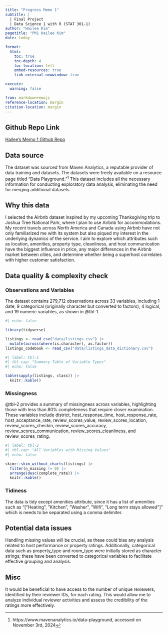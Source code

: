 ```yaml
---
title: "Progress Memo 1"
subtitle: |
  | Final Project 
  | Data Science 1 with R (STAT 301-1)
author: "Hailee Kim"
pagetitle: "PM1 Hailee Kim"
date: today 

format:
  html:
    toc: true
    toc-depth: 4
    toc-location: left
    embed-resources: true
    link-external-newwindow: true

execute:
  warning: false

from: markdown+emoji
reference-location: margin
citation-location: margin
---
```


::: {.callout-tip icon=false}

## Github Repo Link

[Hailee's Memo 1 Github Repo](https://github.com/stat301-1-2024-fall/final-project-1-hailee-kim)

:::


## Data source

The dataset was sourced from Maven Analytics, a reputable provider of data training and datasets. The datasets were freely available on a resource page titled "Data Playground."^[https://www.mavenanalytics.io/data-playground, accessed on November 3rd, 2024] This dataset includes all the necessary information for conducting exploratory data analysis, eliminating the need for merging additional datasets.

## Why this data

I selected the Airbnb dataset inspired by my upcoming Thanksgiving trip to Joshua Tree National Park, where I plan to use Airbnb for accommodations. My recent travels across North America and Canada using Airbnb have not only familiarized me with its system but also piqued my interest in the underlying dynamics of the service. I aim to explore which attributes such as location, amenities, property type, cleanliness, and host communication have the biggest influence in price, any major differences in the Airbnb market between cities, and determine whether being a superhost correlates with higher customer satisfaction.

## Data quality & complexity check

### Observations and Variables

The dataset contains 279,712 observations across 33 variables, including 1 date, 9 categorical (originally character but converted to factors), 4 logical, and 19 numeric variables, as shown in @tbl-1. 

```r
#| echo: false 

library(tidyverse)

listings <- read_csv("data/listings.csv") |> 
  mutate(across(where(is.character), as.factor))
listings_codebook <- read_csv("data/listings_data_dictionary.csv")
```

```r
#| label: tbl-1
#| tbl-cap: "Summary Table of Variable Types"
#| echo: false 

table(sapply(listings, class)) |>
  knitr::kable()
```

### Missingness

@tbl-2 provides a summary of missingness across variables, highlighting those with less than 80% completeness that require closer examination. These variables include district, host_response_time, host_response_rate, host_acceptance_rate, review_scores_value, review_scores_location, review_scores_checkin, review_scores_accuracy, review_scores_communication, review_scores_cleanliness, and review_scores_rating.


```r
#| label: tbl-2
#| tbl-cap: "All Variables with Missing Values"
#| echo: false 

skimr::skim_without_charts(listings) |>
  filter(n_missing != 0) |>
  arrange(desc(complete_rate)) |>
  knitr::kable()
```


### Tidiness 

The data is tidy except amenities attribute, since it has a list of amenities such as 
"["Heating", "Kitchen", "Washer", "Wifi", "Long term stays allowed"]" which is needs to be separated using a comma delimiter.


## Potential data issues

Handling missing values will be crucial, as these could bias any analysis related to host performance or property ratings. Additionally, categorical data such as property_type and room_type were initially stored as character strings; these have been converted to categorical variables to facilitate effective grouping and analysis.

## Misc

It would be beneficial to have access to the number of unique reviewers, identified by their reviewer IDs, for each rating. This would allow me to analyze individual reviewer activities and assess the credibility of the ratings more effectively.

